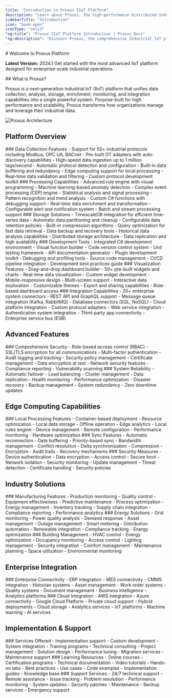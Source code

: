 ```yaml
---
title: "Introduction to Proxus IIoT Platform"
description: "Learn about Proxus, the high-performance distributed Industrial IoT Platform for real-time data acquisition, analysis, and integration"
sidebarTitle: "Introduction" 
icon: "book-open"
iconType: "solid"
"og:title": "Proxus IIoT Platform Introduction | Proxus Docs"
"og:description": "Discover Proxus, the comprehensive Industrial IoT platform that unifies data acquisition, analysis, storage, and integration capabilities"
---
```


<Note>
# Welcome to Proxus Platform

**Latest Version:** 2024.1
Get started with the most advanced IIoT platform designed for enterprise-scale industrial operations.
</Note>

<Info>
## What is Proxus?

Proxus is a next-generation Industrial IoT (IIoT) platform that unifies data collection, analysis, storage, enrichment, monitoring, and integration capabilities into a single powerful system. Purpose-built for high performance and scalability, Proxus transforms how organizations manage and leverage their industrial data.
</Info>

<Frame>
  <img alt="Proxus Architecture" src="/images/proxus-arch1.svg" />
</Frame>

## Platform Overview

<CardGroup cols={3}>
  <Card title="Collect" icon="plug" iconType="solid">
    ### Data Collection Features
    - Support for 50+ industrial protocols including Modbus, OPC UA, BACnet
    - Pre-built OT adapters with auto-discovery capabilities
    - High-speed data ingestion up to 1 million tags/second
    - Automatic protocol detection and configuration
    - Built-in data buffering and redundancy
    - Edge computing support for local processing
    - Real-time data validation and filtering
    - Custom protocol development toolkit
  </Card>

  <Card title="Process" icon="bolt" iconType="solid">
    ### Processing Capabilities
    - Advanced rule engine with visual programming
    - Machine learning-based anomaly detection
    - Complex event processing (CEP) engine
    - Statistical analysis and signal processing
    - Pattern recognition and trend analysis
    - Custom C# functions with debugging support
    - Real-time data enrichment and transformation
    - Configurable alert and notification system
    - Batch and stream processing support
  </Card>

  <Card title="Store" icon="database" iconType="solid">
    ### Storage Solutions
    - TimescaleDB integration for efficient time-series data
    - Automatic data partitioning and cleanup
    - Configurable data retention policies
    - Built-in compression algorithms
    - Query optimization for fast data retrieval
    - Data backup and recovery tools
    - Historical data analysis capabilities
    - Distributed storage architecture
    - Data replication and high availability
  </Card>
</CardGroup>

<CardGroup cols={3}>
  <Card title="Develop" icon="code" iconType="solid">
    ### Development Tools
    - Integrated C# development environment
    - Visual function builder
    - Code version control system
    - Unit testing framework
    - API documentation generator
    - Plugin development toolkit
    - Debugging and profiling tools
    - Source code management
    - CI/CD pipeline integration
    - Development best practices guide
  </Card>

  <Card title="Visualize" icon="chart-line" iconType="solid">
    ### Visualization Features
    - Drag-and-drop dashboard builder
    - 50+ pre-built widgets and charts
    - Real-time data visualization
    - Custom widget development
    - Mobile-responsive design
    - Multi-screen support
    - Interactive data exploration
    - Customizable themes
    - Export and sharing capabilities
    - Role-based dashboard access
  </Card>

  <Card title="Integrate" icon="network-wired" iconType="solid">
    ### Integration Capabilities
    - 20+ enterprise system connectors
    - REST API and GraphQL support
    - Message queue integration (Kafka, RabbitMQ)
    - Database connectors (SQL, NoSQL)
    - Cloud platform integration
    - Custom protocol adapters
    - Web service integration
    - Authentication system integration
    - Third-party app connectivity
    - Enterprise service bus (ESB)
  </Card>
</CardGroup>

## Advanced Features

<CardGroup cols={2}>
  <Card title="Security Features" icon="shield-halved">
    ### Comprehensive Security
    - Role-based access control (RBAC)
    - SSL/TLS encryption for all communications
    - Multi-factor authentication
    - Audit logging and tracking
    - Security policy management
    - Certificate management
    - Data encryption at rest
    - Network security features
    - Compliance reporting
    - Vulnerability scanning
  </Card>

  <Card title="High Availability" icon="server">
    ### System Reliability
    - Automatic failover
    - Load balancing
    - Cluster management
    - Data replication
    - Health monitoring
    - Performance optimization
    - Disaster recovery
    - Backup management
    - System redundancy
    - Zero downtime updates
  </Card>
</CardGroup>

## Edge Computing Capabilities

<CardGroup cols={3}>
  <Card title="Edge Processing" icon="microchip">
    ### Local Processing Features
    - Container-based deployment
    - Resource optimization
    - Local data storage
    - Offline operation
    - Edge analytics
    - Local rules engine
    - Device management
    - Remote configuration
    - Performance monitoring
    - Hardware optimization
  </Card>

  <Card title="Data Synchronization" icon="sync">
    ### Sync Features
    - Automatic reconnection
    - Data buffering
    - Priority-based sync
    - Bandwidth management
    - Conflict resolution
    - Delta synchronization
    - Compression
    - Encryption
    - Audit trails
    - Recovery mechanisms
  </Card>

  <Card title="Edge Security" icon="lock">
    ### Security Measures
    - Device authentication
    - Data encryption
    - Access control
    - Secure boot
    - Network isolation
    - Security monitoring
    - Update management
    - Threat detection
    - Certificate handling
    - Security policies
  </Card>
</CardGroup>

## Industry Solutions

<CardGroup cols={3}>
  <Card title="Manufacturing" icon="industry">
    ### Manufacturing Features
    - Production monitoring
    - Quality control
    - Equipment effectiveness
    - Predictive maintenance
    - Process optimization
    - Energy management
    - Inventory tracking
    - Supply chain integration
    - Compliance reporting
    - Performance analytics
  </Card>

  <Card title="Energy & Utilities" icon="bolt">
    ### Energy Solutions
    - Grid monitoring
    - Power quality analysis
    - Demand response
    - Asset management
    - Outage management
    - Smart metering
    - Distribution automation
    - Renewable integration
    - Compliance tracking
    - Energy optimization
  </Card>

  <Card title="Smart Buildings" icon="building">
    ### Building Management
    - HVAC control
    - Energy optimization
    - Occupancy monitoring
    - Access control
    - Lighting management
    - Security integration
    - Comfort management
    - Maintenance planning
    - Space utilization
    - Environmental monitoring
  </Card>
</CardGroup>

## Enterprise Integration

<CardGroup cols={2}>
  <Card title="IT Systems" icon="network-wired">
    ### Enterprise Connectivity
    - ERP integration
    - MES connectivity
    - CMMS integration
    - Historian systems
    - Asset management
    - Work order systems
    - Quality systems
    - Document management
    - Business intelligence
    - Analytics platforms
  </Card>

  <Card title="Cloud Platforms" icon="cloud">
    ### Cloud Integration
    - AWS integration
    - Azure connectivity
    - Google Cloud Platform
    - Private cloud support
    - Hybrid deployments
    - Cloud storage
    - Analytics services
    - IoT platforms
    - Machine learning
    - AI services
  </Card>
</CardGroup>

## Implementation & Support

<CardGroup cols={3}>
  <Card title="Professional Services" icon="handshake">
    ### Services Offered
    - Implementation support
    - Custom development
    - System integration
    - Training programs
    - Technical consulting
    - Project management
    - Solution design
    - Performance tuning
    - Migration services
    - Maintenance support
  </Card>

  <Card title="Training" icon="graduation-cap">
    ### Learning Resources
    - Online courses
    - Certification programs
    - Technical documentation
    - Video tutorials
    - Hands-on labs
    - Best practices
    - Use cases
    - Code examples
    - Implementation guides
    - Knowledge base
  </Card>

  <Card title="Support" icon="headset">
    ### Support Services
    - 24/7 technical support
    - Remote assistance
    - Issue tracking
    - Problem resolution
    - Performance monitoring
    - System updates
    - Security patches
    - Maintenance
    - Backup services
    - Emergency support
  </Card>
</CardGroup>